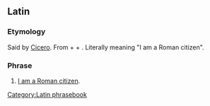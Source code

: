 ==Latin==
{{wikipedia}}

===Etymology===
Said by [[w:en:Cicero|Cicero]]. From {{term/t|la|cīvis||a citizen}} + {{term/t|la|rōmānus||Roman}} + {{term|sum||I am|lang=la}}. Literally meaning "I am a Roman citizen".

===Phrase===
{{head|la|phrase|head=[[civis#Latin|cīvis]] [[romanus#Latin|rōmānus]] [[sum#Latin|sum]]}}

# [[Appendix:I am (ethnicity)|I am a Roman citizen]].

[[Category:Latin phrasebook]]